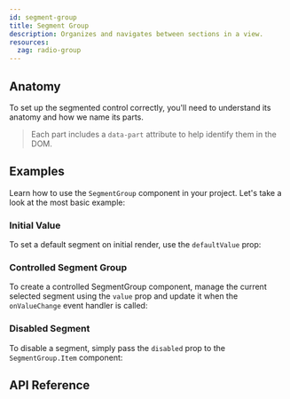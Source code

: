 ```yaml
---
id: segment-group
title: Segment Group
description: Organizes and navigates between sections in a view.
resources:
  zag: radio-group
---
```


<ComponentPreview id="SegmentGroup" />

## Anatomy

To set up the segmented control correctly, you'll need to understand its anatomy
and how we name its parts.

> Each part includes a `data-part` attribute to help identify them in the DOM.

<Anatomy id="segmented-control" />

## Examples

Learn how to use the `SegmentGroup` component in your project. Let's take a look
at the most basic example:

<Example id="basic" />

### Initial Value

To set a default segment on initial render, use the `defaultValue` prop:

<Example id="initialValue" />

### Controlled Segment Group

To create a controlled SegmentGroup component, manage the current selected
segment using the `value` prop and update it when the `onValueChange` event
handler is called:

<Example id="controlled" />

### Disabled Segment

To disable a segment, simply pass the `disabled` prop to the `SegmentGroup.Item`
component:

<Example id="disabled" />

## API Reference

<ComponentTypes id="segment-group" />
